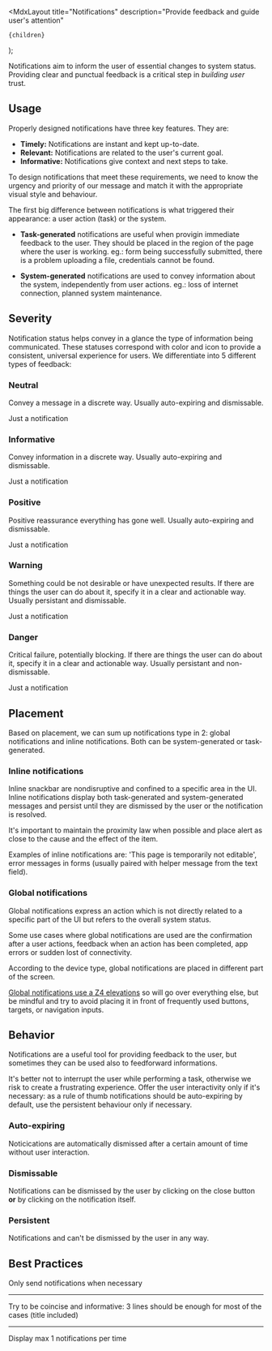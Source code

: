 
  <MdxLayout
    title="Notifications"
    description="Provide feedback and guide user's attention"
  >
    {children}
  </MdxLayout>
);

Notifications aim to inform the user of essential changes to system status. Providing clear and punctual feedback is a critical step in _building user_ trust.

## Usage

Properly designed notifications have three key features. They are:

- **Timely:** Notifications are instant and kept up-to-date.
- **Relevant:** Notifications are related to the user's current goal.
- **Informative:** Notifications give context and next steps to take.

To design notifications that meet these requirements, we need to know the urgency and priority of our message and match it with the appropriate visual style and behaviour.

The first big difference between notifications is what triggered their appearance: a user action (task) or the system.

- **Task-generated** notifications are useful when provigin immediate feedback to the user. They should be placed in the region of the page where the user is working. eg.: form being successfully submitted, there is a problem uploading a file, credentials cannot be found.

- **System-generated** notifications are used to convey information about the system, independently from user actions. eg.: loss of internet connection, planned system maintenance.

## Severity

Notification status helps convey in a glance the type of information being communicated. These statuses correspond with color and icon to provide a consistent, universal experience for users. We differentiate into 5 different types of feedback:

### Neutral

Convey a message in a discrete way. Usually auto-expiring and dismissable.

<LiveArea horizontalAlign="center" direction="column" rowGap={32} live={false}>
  <Snackbar>Just a notification</Snackbar>
</LiveArea>

### Informative

Convey information in a discrete way. Usually auto-expiring and dismissable.

<LiveArea horizontalAlign="center" direction="column" rowGap={32} live={false}>
  <Snackbar kind="info">Just a notification</Snackbar>
</LiveArea>

### Positive

Positive reassurance everything has gone well. Usually auto-expiring and dismissable.

<LiveArea horizontalAlign="center" direction="column" rowGap={32} live={false}>
  <Snackbar kind="positive">Just a notification</Snackbar>
</LiveArea>

### Warning

Something could be not desirable or have unexpected results. If there are things the user can do about it, specify it in a clear and actionable way. Usually persistant and dismissable.

<LiveArea horizontalAlign="center" direction="column" rowGap={32} live={false}>
  <Snackbar kind="warning">Just a notification</Snackbar>
</LiveArea>

### Danger

Critical failure, potentially blocking. If there are things the user can do about it, specify it in a clear and actionable way. Usually persistant and non-dismissable.

<LiveArea horizontalAlign="center" direction="column" rowGap={32} live={false}>
  <Snackbar kind="danger">Just a notification</Snackbar>
</LiveArea>

## Placement

Based on placement, we can sum up notifications type in 2: global notifications and inline notifications. Both can be system-generated or task-generated.

### Inline notifications

Inline snackbar are nondisruptive and confined to a specific area in the UI. Inline notifications display both task-generated and system-generated messages and persist until they are dismissed by the user or the notification is resolved.

It's important to maintain the proximity law when possible and place alert as close to the cause and the effect of the item.

Examples of inline notifications are: 'This page is temporarily not editable', error messages in forms (usually paired with helper message from the text field).

<ThemedImg
  alt="Inline Notifications are displayed closer to the content they relate to"
  src="/design/recipes/notifications/inline.png"
/>

### Global notifications

Global notifications express an action which is not directly related to a specific part of the UI but refers to the overall system status.

Some use cases where global notifications are used are the confirmation after a user actions, feedback when an action has been completed, app errors or sudden lost of connectivity.

<ThemedImg
  alt="Global notification are displayed in a dixed portion of the screen"
  src="/design/recipes/notifications/global.png"
/>

According to the device type, global notifications are placed in different part of the screen.

[Global notifications use a Z4 elevations](https://design.wonderflow.ai/design/foundations/elevations/#placement-layers) so will go over everything else, but be mindful and try to avoid placing it in front of frequently used buttons, targets, or navigation inputs.

<ThemedImg
  alt="Global notifications placed in different part of the screen based on the screensize"
  src="/design/recipes/notifications/placement.png"
/>

## Behavior

Notifications are a useful tool for providing feedback to the user, but sometimes they can be used also to feedforward informations.

It's better not to interrupt the user while performing a task, otherwise we risk to create a frustrating experience. Offer the user interactivity only if it's necessary: as a rule of thumb notifications should be auto-expiring by default, use the persistent behaviour only if necessary.

### Auto-expiring

Noticications are automatically dismissed after a certain amount of time without user interaction.

### Dismissable

Notifications can be dismissed by the user by clicking on the close button **or** by clicking on the notification itself.

### Persistent

Notifications and can't be dismissed by the user in any way.

## Best Practices

<Stack direction="row" columnGap={24}>
  <HintCard isBad image="/design/recipes/notifications/necessary-dont.png" />
  <HintCard image="/design/recipes/notifications/necessary-do.png" />
</Stack>

Only send notifications when necessary

---

<Stack direction="row" columnGap={24}>
  <HintCard
    isBad
    image="/design/recipes/notifications/notification-coincise-dont.png"
  />
  <HintCard image="/design/recipes/notifications/notification-coincise-do.png" />
</Stack>

Try to be coincise and informative: 3 lines should be enough for most of the cases (title included)

---

<Stack direction="row" columnGap={24}>
  <HintCard
    isBad
    image="/design/recipes/notifications/notification-number-dont.png"
  />
  <HintCard image="/design/recipes/notifications/notification-number-do.png" />
</Stack>

Display max 1 notifications per time
